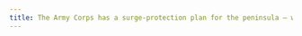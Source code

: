 ```yaml
---
title: The Army Corps has a surge-protection plan for the peninsula – what about the rest of Charleston?
---
```

